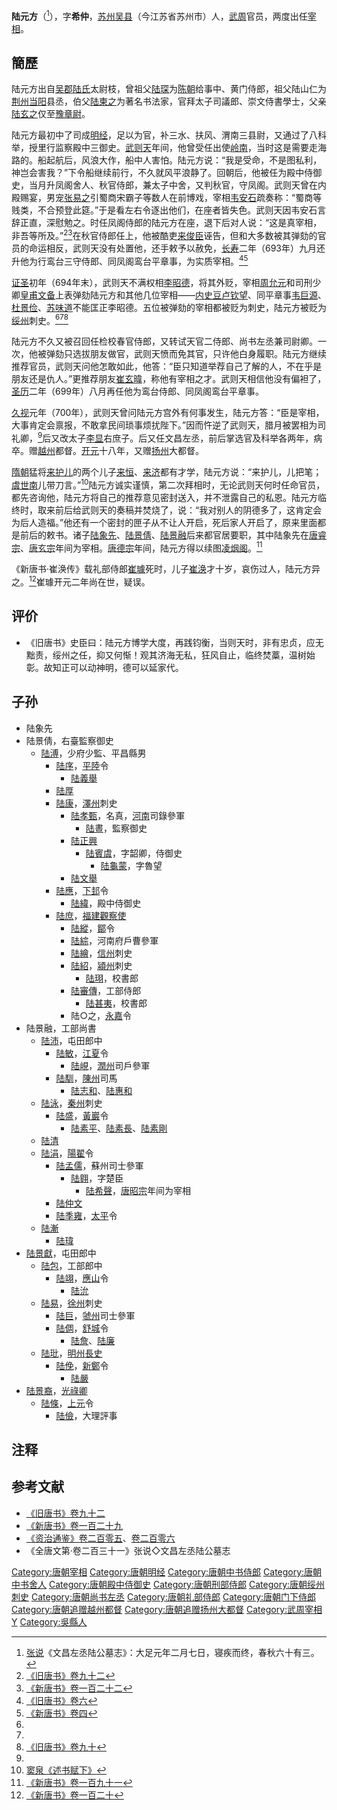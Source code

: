 {{Infobox person
|name        = 陸元方
|image       = 
|image_size  = 
|caption     = 
|birth_date  = 639年
|birth_place = [[唐朝|唐朝]]
|death_date  = 701年3月20日
|death_place = [[武周|武周]]
|occupation  = [[武周|武周]]官员
}}

'''陆元方'''（{{bd|639年||701年|3月20日|catIdx=L}}<ref>[[张说|张说]]《文昌左丞陆公墓志》：大足元年二月七日，寝疾而终，春秋六十有三。</ref>），字'''希仲'''，[[苏州_(隋朝)|苏州]][[吴县|吴县]]（今江苏省苏州市）人，[[武周|武周]]官员，两度出任[[宰相|宰相]]。

== 簡歷 ==
陆元方出自[[吴郡陆氏|吴郡陆氏]]太尉枝，曾祖父[[陆琛|陆琛]]为[[陳_(南朝)|陈朝]]给事中、黄门侍郎，祖父陆山仁为[[荆州_(古代)|荆州]][[当阳市|当阳]]县丞，伯父[[陆柬之|陆柬之]]为著名书法家，官拜太子司議郎、崇文侍書學士，父亲[[陆玄之|陆玄之]]仅至[[豫章县|豫章]][[县尉|尉]]。

陆元方最初中了司成[[明经|明经]]，足以为官，补三水、扶风、渭南三县尉，又通过了八科举，授里行监察殿中三御史。[[武则天|武则天]]年间，他曾受任出使[[岭南|岭南]]，当时这是需要走海路的。船起航后，风浪大作，船中人害怕。陆元方说：“我是受命，不是图私利，神岂会害我？”下令船继续前行，不久就风平浪静了。回朝后，他被任为殿中侍御史，当月升凤阁舍人、秋官侍郎，兼太子中舍，又判秋官，守凤阁。武则天曾在内殿赐宴，男宠[[张易之|张易之]]引蜀商宋霸子等数人在前博戏，宰相[[韦安石|韦安石]]疏奏称：“蜀商等贱类，不合预登此筵。”于是看左右令逐出他们，在座者皆失色。武则天因韦安石言辞正直，深慰勉之。时任凤阁侍郎的陆元方在座，退下后对人说：“这是真宰相，非吾等所及。”<ref>[[:s:旧唐书/卷92|《旧唐书》卷九十二]]</ref><ref>[[:s:新唐书/卷122|《新唐书》卷一百二十二]]</ref>在秋官侍郎任上，他被酷吏[[来俊臣|来俊臣]]诬告，但和大多数被其弹劾的官员的命运相反，武则天没有处置他，还手敕予以赦免，[[长寿_(武周)|长寿]]二年（693年）九月还升他为行鸾台三守侍郎、同凤阁鸾台平章事，为实质宰相。<ref name=BT6>[[:s:旧唐书/卷6|《旧唐书》卷六]]</ref><ref name=NBT4>[[:s:新唐书/卷4|《新唐书》卷四]]</ref>

[[证圣|证圣]]初年（694年末），武则天不满权相[[李昭德|李昭德]]，将其外贬，宰相[[周允元|周允元]]和司刑少卿[[皇甫文备|皇甫文备]]上表弹劾陆元方和其他几位宰相——[[内史|内史]][[豆卢钦望|豆卢钦望]]、同平章事[[韦巨源|韦巨源]]、[[杜景俭|杜景俭]]、[[苏味道|苏味道]]不能匡正李昭德。五位被弹劾的宰相都被贬为刺史，陆元方被贬为[[绥州|绥州]]刺史。<ref name=BT6/><ref name=NBT4/><ref>[[:s:旧唐书/卷90|《旧唐书》卷九十]]</ref>

陆元方不久又被召回任检校春官侍郎，又转试天官二侍郎、尚书左丞兼司尉卿。一次，他被弹劾只选拔朋友做官，武则天愤而免其官，只许他白身履职。陆元方继续推荐官员，武则天问他怎敢如此，他答：“臣只知道举荐自己了解的人，不在乎是朋友还是仇人。”更推荐朋友[[崔玄暐|崔玄暐]]，称他有宰相之才。武则天相信他没有偏袒了，[[圣历|圣历]]二年（699年）八月再任他为鸾台侍郎、同凤阁鸾台平章事。

[[久视|久视]]元年（700年），武则天曾问陆元方宫外有何事发生，陆元方答：“臣是宰相，大事肯定会禀报，不敢拿民间琐事烦扰陛下。”因而忤逆了武则天，腊月被罢相为司礼卿，<ref name=NBT4/>后又改太子[[李显|李显]]右庶子。后又任文昌左丞，前后掌选官及科举各两年，病卒。赠[[越州|越州]]都督。[[开元|开元]]十八年，又赠[[扬州|扬州]]大都督。

[[隋朝|隋朝]]猛将[[来护儿|来护儿]]的两个儿子[[来恒|来恒]]、[[来济|来济]]都有才学，陆元方说：“来护儿，儿把笔；[[虞世南|虞世南]]儿带刀言。”<ref>[[:s:述书赋下|窦泉《述书赋下》]]</ref>陆元方诚实谨慎，第二次拜相时，无论武则天何时任命官员，都先咨询他，陆元方将自己的推荐意见密封送入，并不泄露自己的私恩。陆元方临终时，取来前后给武则天的奏稿并焚烧了，说：“我对别人的阴德多了，这肯定会为后人造福。”他还有一个密封的匣子从不让人开启，死后家人开启了，原来里面都是前后的敕书。诸子[[陆象先|陆象先]]、[[陆景倩|陆景倩]]、[[陆景融|陆景融]]后来都官居要职，其中陆象先在[[唐睿宗|唐睿宗]]、[[唐玄宗|唐玄宗]]年间为宰相。[[唐德宗|唐德宗]]年间，陆元方得以续图[[凌烟阁|凌烟阁]]。<ref>[[:s:新唐书/卷191|《新唐书》卷一百九十一]]</ref>

《新唐书·崔涣传》载礼部侍郎[[崔璩|崔璩]]死时，儿子[[崔涣|崔涣]]才十岁，哀伤过人，陆元方异之。<ref>[[:s:新唐书/卷120|《新唐书》卷一百二十]]</ref>崔璩开元二年尚在世，疑误。

== 评价 ==
*《旧唐书》史臣曰：陆元方博学大度，再践钧衡，当则天时，非有忠贞，应无黜责，绥州之任，抑又何惭！观其济海无私，狂风自止，临终焚藁，温树始彰。故知正可以动神明，德可以延家代。

== 子孙 ==
*陆象先
*陆景倩，右臺監察御史
**[[陆溥|陆溥]]，少府少監、平昌縣男
***[[陆序|陆序]]，[[平陆县|平陸]]令
****[[陆義舉|陆義舉]]
***[[陆厚|陆厚]]
***[[陆康|陆康]]，[[澤州|澤州]]刺史
****[[陆孝甄|陆孝甄]]，名真，[[河南|河南]]司錄參軍
*****[[陆晝|陆晝]]，監察御史
****[[陆正興|陆正興]]
*****[[陆賓虞|陆賓虞]]，字韶卿，侍御史
******[[陆龜蒙|陆龜蒙]]，字魯望
****[[陆文舉|陆文舉]]
***[[陆應|陆應]]，[[下邽县|下邽]]令
****[[陆緯|陆緯]]，殿中侍御史
***[[陆庶|陆庶]]，[[福建觀察使|福建觀察使]]
****[[陆縱|陆縱]]，[[鄮县|鄮]]令
****[[陆綜|陆綜]]，河南府戶曹參軍
****[[陆繪|陆繪]]，[[信州_(江西)|信州]]刺史
****[[陆紹|陆紹]]，[[潁州|潁州]]刺史
*****[[陆珝|陆珝]]，校書郎
****[[陆審傳|陆審傳]]，工部侍郎
*****[[陆甚夷|陆甚夷]]，校書郎
****陆○之，[[永嘉县|永嘉]]令
*陆景融，工部尚書
**[[陆沛|陆沛]]，屯田郎中
***[[陆敏|陆敏]]，[[江夏县|江夏]]令
****[[陆峴|陆峴]]，[[潤州|潤州]]司戶參軍
***[[陆馴|陆馴]]，[[陳州|陳州]]司馬
****[[陆志和|陆志和]]、[[陆惠和|陆惠和]]
**[[陆泳|陆泳]]，[[秦州|秦州]]刺史
***[[陆盛|陆盛]]，[[黃巖|黃巖]]令
****[[陆素平|陆素平]]、[[陆素長|陆素長]]、[[陆素剛|陆素剛]]
**[[陆清|陆清]]
**[[陆涓|陆涓]]，[[阳翟县|陽翟]]令
***[[陆孟儒|陆孟儒]]，蘇州司士參軍
****[[陆翱|陆翱]]，字楚臣
*****[[陆希聲|陆希聲]]，[[唐昭宗|唐昭宗]]年间为宰相
***[[陆仲文|陆仲文]]
***[[陆季雍|陆季雍]]，[[太平县_(天宝)|太平]]令
**[[陆漸|陆漸]]
***[[陆瑋|陆瑋]]
*[[陆景獻|陆景獻]]，屯田郎中
**[[陆包|陆包]]，工部郎中
***[[陆翊|陆翊]]，[[应山县|應山]]令
****[[陆沇|陆沇]]
**[[陆易|陆易]]，[[徐州|徐州]]刺史
***[[陆巨|陆巨]]，[[虢州|虢州]]司士參軍
***[[陆倜|陆倜]]，[[舒城县|舒城]]令
****[[陆詹|陆詹]]、[[陆廉|陆廉]]
**[[陆玭|陆玭]]，[[明州_(开元)|明州]][[長史|長史]]
***[[陆俛|陆俛]]，[[新郑县|新鄭]]令
****[[陆嚴|陆嚴]]
*[[陆景裔|陆景裔]]，[[光祿卿|光祿卿]]
**[[陆條|陆條]]，[[上元县|上元]]令
***[[陆儉|陆儉]]，大理評事

== 注释 ==
{{reflist}}

== 参考文献 ==
*[[:s:旧唐书/卷92|《旧唐书》卷九十二]]
*[[:s:新唐书/卷129|《新唐书》卷一百二十九]]
*[[:s:资治通鉴/卷205|《资治通鉴》卷二百零五]]、[[:s:资治通鉴/卷206|卷二百零六]]
*《全唐文第·卷二百三十一》张说◇文昌左丞陆公墓志
{{reflist}}

{{DEFAULTSORT:L}}
[[Category:唐朝宰相|Category:唐朝宰相]]
[[Category:唐朝明经|Category:唐朝明经]]
[[Category:唐朝中书侍郎|Category:唐朝中书侍郎]]
[[Category:唐朝中书舍人|Category:唐朝中书舍人]]
[[Category:唐朝殿中侍御史|Category:唐朝殿中侍御史]]
[[Category:唐朝刑部侍郎|Category:唐朝刑部侍郎]]
[[Category:唐朝绥州刺史|Category:唐朝绥州刺史]]
[[Category:唐朝尚书左丞|Category:唐朝尚书左丞]]
[[Category:唐朝礼部侍郎|Category:唐朝礼部侍郎]]
[[Category:唐朝门下侍郎|Category:唐朝门下侍郎]]
[[Category:唐朝追赠越州都督|Category:唐朝追赠越州都督]]
[[Category:唐朝追赠扬州大都督|Category:唐朝追赠扬州大都督]]
[[Category:武周宰相|Category:武周宰相]]
[[Category:吴郡陆氏|Y]]
[[Category:吳縣人|Category:吳縣人]]